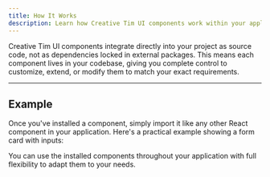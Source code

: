 ```yaml
---
title: How It Works
description: Learn how Creative Tim UI components work within your application.
---
```


Creative Tim UI components integrate directly into your project as source code, not as dependencies locked in external packages. This means each component lives in your codebase, giving you complete control to customize, extend, or modify them to match your exact requirements.

---

## Example

Once you've installed a component, simply import it like any other React component in your application. Here's a practical example showing a form card with inputs:

<ComponentPreview
  name="form-card-demo"
  title="Form Card Example"
  hideCode={true}
  description="A card component with form inputs for user registration."
/>

You can use the installed components throughout your application with full flexibility to adapt them to your needs.
